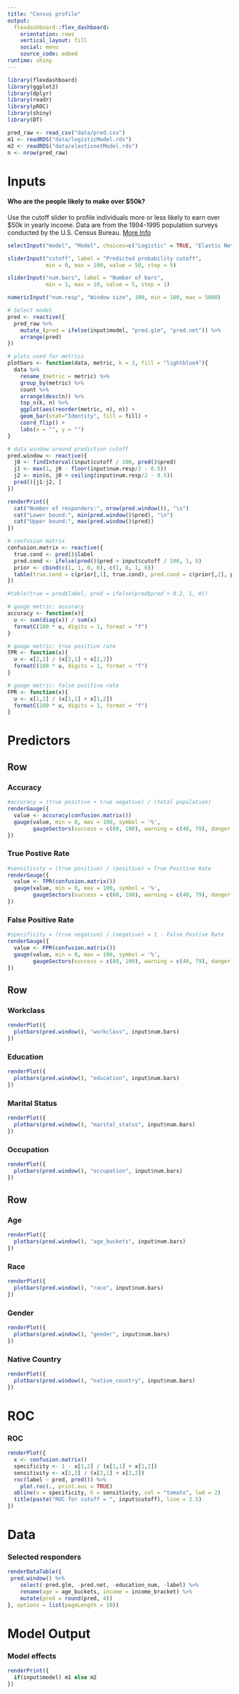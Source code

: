 ```yaml
---
title: "Census profile"
output: 
  flexdashboard::flex_dashboard:
    orientation: rows
    vertical_layout: fill
    social: menu
    source_code: embed
runtime: shiny
---
```



```r
library(flexdashboard)
library(ggplot2)
library(dplyr)
library(readr)
library(pROC)
library(shiny)
library(DT)

pred_raw <- read_csv("data/pred.csv")
m1 <- readRDS("data/logisticModel.rds")
m2 <- readRDS("data/elasticnetModel.rds")
n <- nrow(pred_raw)

```

Inputs {.sidebar}
=======================================================================

#### Who are the people likely to make over \$50k? 

Use the cutoff slider to profile individuals more or less likely to earn over \$50k in yearly income. Data are from the 1994-1995 population surveys conducted by the U.S. Census Bureau. [More Info](https://archive.ics.uci.edu/ml/datasets/Census+Income)

```r

selectInput("model", "Model", choices=c("Logistic" = TRUE, "Elastic Net" = FALSE))

sliderInput("cutoff", label = "Predicted probability cutoff",
            min = 0, max = 100, value = 50, step = 5)

sliderInput("num.bars", label = "Number of bars",
            min = 1, max = 10, value = 5, step = 1)

numericInput("num.resp", "Window size", 100, min = 100, max = 5000)

```

```r
# Select model
pred <- reactive({
  pred_raw %>%
    mutate_(pred = ifelse(input$model, "pred.glm", "pred.net")) %>%
    arrange(pred)
})

# plots used for metrics
plotbars <- function(data, metric, k = 3, fill = "lightblue4"){
  data %>%
    rename_(metric = metric) %>%
    group_by(metric) %>%
    count %>%
    arrange(desc(n)) %>%
    top_n(k, n) %>%
    ggplot(aes(reorder(metric, n), n)) + 
    geom_bar(stat="Identity", fill = fill) + 
    coord_flip() + 
    labs(x = "", y = "")
}

# data window around prediction cutoff
pred.window <- reactive({
  j0 <- findInterval(input$cutoff / 100, pred()$pred)
  j1 <- max(1, j0 - floor(input$num.resp/2 - 0.5))
  j2 <- min(n, j0 + ceiling(input$num.resp/2 - 0.5))
  pred()[j1:j2, ]
})

renderPrint({
  cat("Number of responders:", nrow(pred.window()), "\n")
  cat("Lower bound:", min(pred.window()$pred), "\n")
  cat("Upper bound:", max(pred.window()$pred))
})

# confusion matrix
confusion.matrix <- reactive({
  true.cond <- pred()$label
  pred.cond <- ifelse(pred()$pred > input$cutoff / 100, 1, 0)
  prior <- cbind(c(1, 1, 0, 0), c(1, 0, 1, 0))
  table(true.cond = c(prior[,1], true.cond), pred.cond = c(prior[,2], pred.cond))
})

#table(true = pred$label, pred = ifelse(pred$pred > 0.2, 1, 0))

# gauge metric: accuracy
accuracy <- function(x){
  u <- sum(diag(x)) / sum(x)
  formatC(100 * u, digits = 1, format = "f")
}

# gauge metric: true positive rate
TPR <- function(x){
  u <- x[2,2] / (x[2,1] + x[2,2])
  formatC(100 * u, digits = 1, format = "f")
}

# gauge metric: false positive rate
FPR <- function(x){
  u <- x[1,2] / (x[1,1] + x[1,2])
  formatC(100 * u, digits = 1, format = "f")
}
```



Predictors
=======================================================================

Row
-----------------------------------------------------------------------

### Accuracy {.value-box}

```r
#accuracy = (true positive + true negative) / (total population)
renderGauge({
  value <- accuracy(confusion.matrix())
  gauge(value, min = 0, max = 100, symbol = '%', 
        gaugeSectors(success = c(80, 100), warning = c(40, 79), danger = c(0, 39)))
})
```

### True Postive Rate {.value-box}


```r
#sensitivity = (true positive) / (positive) = True Positive Rate
renderGauge({
  value <- TPR(confusion.matrix())
  gauge(value, min = 0, max = 100, symbol = '%', 
        gaugeSectors(success = c(80, 100), warning = c(40, 79), danger = c(0, 39)))
})
```

### False Positive Rate {.value-box}

```r
#specificity = (true negative) / (negative) = 1 - False Postive Rate
renderGauge({
  value <- FPR(confusion.matrix())
  gauge(value, min = 0, max = 100, symbol = '%', 
        gaugeSectors(success = c(80, 100), warning = c(40, 79), danger = c(0, 39)))
})
```

Row
-----------------------------------------------------------------------

### Workclass

```r
renderPlot({
  plotbars(pred.window(), "workclass", input$num.bars)
})
```

### Education

```r
renderPlot({
  plotbars(pred.window(), "education", input$num.bars)
})
```

### Marital Status

```r
renderPlot({
  plotbars(pred.window(), "marital_status", input$num.bars)
})
```

### Occupation

```r
renderPlot({
  plotbars(pred.window(), "occupation", input$num.bars)
})
```

Row
-----------------------------------------------------------------------

### Age

```r
renderPlot({
  plotbars(pred.window(), "age_buckets", input$num.bars)
})
```

### Race

```r
renderPlot({
  plotbars(pred.window(), "race", input$num.bars)
})
```

### Gender

```r
renderPlot({
  plotbars(pred.window(), "gender", input$num.bars)
})
```

### Native Country

```r
renderPlot({
  plotbars(pred.window(), "native_country", input$num.bars)
})
```

ROC
=======================================================================

### ROC

```r
renderPlot({
  x <- confusion.matrix()
  specificity <- 1 - x[1,2] / (x[1,1] + x[1,2])
  sensitivity <- x[2,2] / (x[2,1] + x[2,2])
  roc(label ~ pred, pred()) %>%
    plot.roc(., print.auc = TRUE)
  abline(v = specificity, h = sensitivity, col = "tomato", lwd = 2)
  title(paste("ROC for cutoff = ", input$cutoff), line = 2.5)
})
```


Data
=======================================================================

### Selected responders

```r
renderDataTable({
 pred.window() %>%
    select(-pred.glm, -pred.net, -education_num, -label) %>%
    rename(age = age_buckets, income = income_bracket) %>%
    mutate(pred = round(pred, 4))
}, options = list(pageLength = 10))
```


Model Output
=======================================================================

### Model effects

```r
renderPrint({
  if(input$model) m1 else m2
})
```

